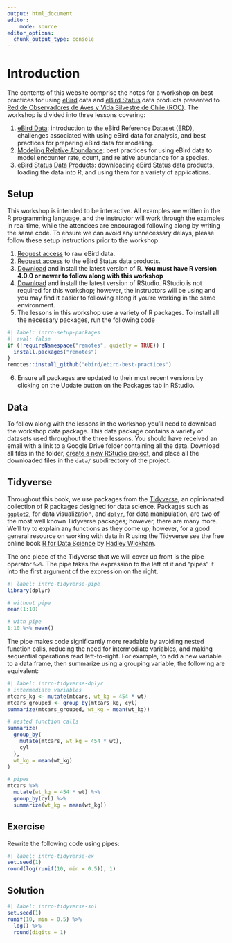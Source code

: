```yaml
---
output: html_document
editor:
    mode: source
editor_options: 
  chunk_output_type: console
---
```


# Introduction {.unnumbered}

The contents of this website comprise the notes for a workshop on best practices for using [eBird](https://ebird.org/home) data and [eBird Status](https://science.ebird.org/en/status-and-trends) data products presented to [Red de Observadores de Aves y Vida Silvestre de Chile (ROC)](https://www.redobservadores.cl/). The workshop is divided into three lessons covering:

1. [eBird Data](ebird.qmd): introduction to the eBird Reference Dataset (ERD), challenges associated with using eBird data for analysis, and best practices for preparing eBird data for modeling.
2. [Modeling Relative Abundance](abundance.qmd): best practices for using eBird data to model encounter rate, count, and relative abundance for a species.
3. [eBird Status Data Products](ebirdst.qmd): downloading eBird Status data products, loading the data into R, and using them for a variety of applications.

## Setup {#sec-intro-setup}

This workshop is intended to be interactive. All examples are written in the R programming language, and the instructor will work through the examples in real time, while the attendees are encouraged following along by writing the same code. To ensure we can avoid any unnecessary delays, please follow these setup instructions prior to the workshop

1. [Request access](https://ebird.org/data/download) to raw eBird data.
2. [Request access](https://science.ebird.org/en/status-and-trends/download-data) to the eBird Status data products.
3. [Download](https://cloud.r-project.org/) and install the latest version of R. **You must have R version 4.0.0 or newer to follow along with this workshop**
4. [Download](https://posit.co/download/rstudio-desktop/#download) and install the latest version of RStudio. RStudio is not required for this workshop; however, the instructors will be using and you may find it easier to following along if you're working in the same environment.
5. The lessons in this workshop use a variety of R packages. To install all the necessary packages, run the following code

```r
#| label: intro-setup-packages
#| eval: false
if (!requireNamespace("remotes", quietly = TRUE)) {
  install.packages("remotes")
}
remotes::install_github("ebird/ebird-best-practices")
```

6. Ensure all packages are updated to their most recent versions by clicking on the Update button on the Packages tab in RStudio.

## Data {#sec-intro-data}

To follow along with the lessons in the workshop you'll need to download the workshop data package. This data package contains a variety of datasets used throughout the three lessons. You should have received an email with a link to a Google Drive folder containing all the data. Download all files in the folder, [create a new RStudio project](https://support.posit.co/hc/en-us/articles/200526207-Using-RStudio-Projects), and place all the downloaded files in the `data/` subdirectory of the project.

## Tidyverse {#sec-intro-tidyverse}

Throughout this book, we use packages from the [Tidyverse](https://www.tidyverse.org/), an opinionated collection of R packages designed for data science. Packages such as [`ggplot2`](https://ggplot2.tidyverse.org/), for data visualization, and [`dplyr`](https://dplyr.tidyverse.org/), for data manipulation, are two of the most well known Tidyverse packages; however, there are many more. We’ll try to explain any functions as they come up; however, for a good general resource on working with data in R using the Tidyverse see the free online book [R for Data Science](https://r4ds.hadley.nz/) by [Hadley Wickham](https://hadley.nz/).

The one piece of the Tidyverse that we will cover up front is the pipe operator `%>%`. The pipe takes the expression to the left of it and "pipes" it into the first argument of the expression on the right.

```r
#| label: intro-tidyverse-pipe
library(dplyr)

# without pipe
mean(1:10)

# with pipe
1:10 %>% mean()
```

The pipe makes code significantly more readable by avoiding nested function calls, reducing the need for intermediate variables, and making sequential operations read left-to-right. For example, to add a new variable to a data frame, then summarize using a grouping variable, the following are equivalent:

```r
#| label: intro-tidyverse-dplyr
# intermediate variables
mtcars_kg <- mutate(mtcars, wt_kg = 454 * wt)
mtcars_grouped <- group_by(mtcars_kg, cyl)
summarize(mtcars_grouped, wt_kg = mean(wt_kg))

# nested function calls
summarize(
  group_by(
    mutate(mtcars, wt_kg = 454 * wt),
    cyl
  ),
  wt_kg = mean(wt_kg)
)

# pipes
mtcars %>% 
  mutate(wt_kg = 454 * wt) %>% 
  group_by(cyl) %>% 
  summarize(wt_kg = mean(wt_kg))
```

::: {.callout-caution icon=false}
## Exercise

Rewrite the following code using pipes:

```r
#| label: intro-tidyverse-ex
set.seed(1)
round(log(runif(10, min = 0.5)), 1)
```
:::

::: {.callout-note icon=false collapse="true"}
## Solution

```r
#| label: intro-tidyverse-sol
set.seed(1)
runif(10, min = 0.5) %>% 
  log() %>% 
  round(digits = 1)
```
:::
